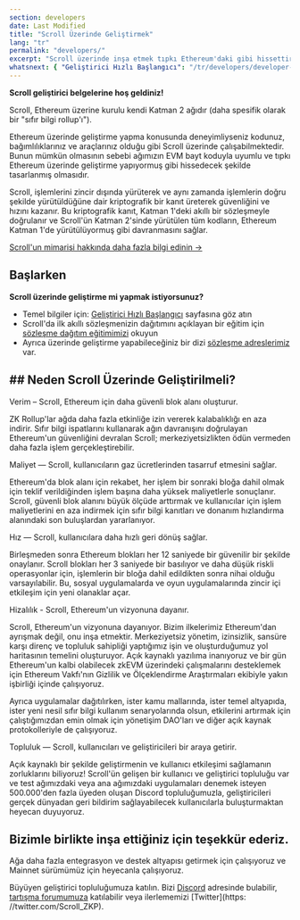 ```yaml
---
section: developers
date: Last Modified
title: "Scroll Üzerinde Geliştirmek"
lang: "tr"
permalink: "developers/"
excerpt: "Scroll üzerinde inşa etmek tıpkı Ethereum'daki gibi hissettirir, en sevdiğiniz araçları ve sözleşmeleri yanınızda getirebilirsiniz."
whatsnext: { "Geliştirici Hızlı Başlangıcı": "/tr/developers/developer-quickstart" }
---
```



**Scroll geliştirici belgelerine hoş geldiniz!**

Scroll, Ethereum üzerine kurulu kendi Katman 2 ağıdır (daha spesifik olarak bir "sıfır bilgi rollup'ı").

Ethereum üzerinde geliştirme yapma konusunda deneyimliyseniz kodunuz, bağımlılıklarınız ve araçlarınız olduğu gibi Scroll üzerinde çalışabilmektedir. Bunun mümkün olmasının sebebi ağımızın EVM bayt koduyla uyumlu ve tıpkı Ethereum üzerinde geliştirme yapıyormuş gibi hissedecek şekilde tasarlanmış olmasıdır.

<Aside type="tip" title="New to zero knowledge rollups?">
Scroll, işlemlerini zincir dışında yürüterek ve aynı zamanda işlemlerin doğru şekilde yürütüldüğüne dair kriptografik bir kanıt üreterek güvenliğini ve hızını kazanır. Bu kriptografik kanıt, Katman 1'deki akıllı bir sözleşmeyle doğrulanır ve Scroll'ün Katman 2'sinde yürütülen tüm kodların, Ethereum Katman 1'de yürütülüyormuş gibi davranmasını sağlar.

[Scroll'un mimarisi hakkında daha fazla bilgi edinin →](/tr/technology)

</Aside>

## Başlarken

**Scroll üzerinde geliştirme mi yapmak istiyorsunuz?**

- Temel bilgiler için: [Geliştirici Hızlı Başlangıcı](/tr/developers/developer-quickstart) sayfasına göz atın
- Scroll'da ilk akıllı sözleşmenizin dağıtımını açıklayan bir eğitim için [sözleşme dağıtım eğitimimizi](/tr/developers/guides/contract-deployment-tutorial) okuyun
- Ayrıca üzerinde geliştirme yapabileceğiniz bir dizi [sözleşme adreslerimiz](/tr/developers/scroll-contracts) var.

## ## Neden Scroll Üzerinde Geliştirilmeli?

<ToggleElement anchor="throughput">
  <div slot="title">Verim – Scroll, Ethereum için daha güvenli blok alanı oluşturur.</div>
  <p>
    ZK Rollup'lar ağda daha fazla etkinliğe izin vererek kalabalıklığı en aza indirir. Sıfır bilgi ispatlarını kullanarak ağın davranışını doğrulayan Ethereum'un güvenliğini devralan Scroll; merkeziyetsizlikten ödün vermeden daha fazla işlem gerçekleştirebilir.
  </p>
</ToggleElement>

<ToggleElement anchor="cost">
  <div slot="title">Maliyet — Scroll, kullanıcıların gaz ücretlerinden tasarruf etmesini sağlar.</div>
  <p>
    Ethereum'da blok alanı için rekabet, her işlem bir sonraki bloğa dahil olmak için teklif verildiğinden işlem başına daha yüksek maliyetlerle sonuçlanır. Scroll, güvenli blok alanını büyük ölçüde arttırmak ve kullanıcılar için işlem maliyetlerini en aza indirmek için sıfır bilgi kanıtları ve donanım hızlandırma alanındaki son buluşlardan yararlanıyor.
  </p>
</ToggleElement>
<ToggleElement anchor="speed">
  <div slot="title">Hız — Scroll, kullanıcılara daha hızlı geri dönüş sağlar.</div>
  <p>
    Birleşmeden sonra Ethereum blokları her 12 saniyede bir güvenilir bir şekilde onaylanır. Scroll blokları her 3 saniyede bir basılıyor ve daha düşük riskli operasyonlar için, işlemlerin bir bloğa dahil edildikten sonra nihai olduğu varsayılabilir. Bu, sosyal uygulamalarda ve oyun uygulamalarında zincir içi etkileşim için yeni olanaklar açar.
  </p>
</ToggleElement>
<ToggleElement anchor="alignment">
  <div slot="title">Hizalılık - Scroll, Ethereum'un vizyonuna dayanır.</div>
  <p>
    Scroll, Ethereum'un vizyonuna dayanıyor. Bizim ilkelerimiz Ethereum'dan ayrışmak değil, onu inşa etmektir. Merkeziyetsiz yönetim, izinsizlik, sansüre karşı direnç ve topluluk sahipliği yaptığımız işin ve oluşturduğumuz yol haritasının temelini oluşturuyor. Açık kaynaklı yazılıma inanıyoruz ve bir gün Ethereum'un kalbi olabilecek zkEVM üzerindeki çalışmalarını desteklemek için Ethereum Vakfı'nın Gizlilik ve Ölçeklendirme Araştırmaları ekibiyle yakın işbirliği içinde çalışıyoruz.
  </p>
  <p>
    Ayrıca uygulamalar dağıtılırken, ister kamu mallarında, ister temel altyapıda, ister yeni nesil sıfır bilgi kullanım senaryolarında olsun, etkilerini artırmak için çalıştığımızdan emin olmak için yönetişim DAO'ları ve diğer açık kaynak protokolleriyle de çalışıyoruz.
  </p>
</ToggleElement>
<ToggleElement anchor="community">
  <div slot="title">Topluluk — Scroll, kullanıcıları ve geliştiricileri bir araya getirir.</div>
  <p>
    Açık kaynaklı bir şekilde geliştirmenin ve kullanıcı etkileşimi sağlamanın zorluklarını biliyoruz! Scroll'ün gelişen bir kullanıcı ve geliştirici topluluğu var ve test ağımızdaki veya ana ağımızdaki uygulamaları denemek isteyen 500.000'den fazla üyeden oluşan Discord topluluğumuzla, geliştiricileri gerçek dünyadan geri bildirim sağlayabilecek kullanıcılarla buluşturmaktan heyecan duyuyoruz.
  </p>
</ToggleElement>

## Bizimle birlikte inşa ettiğiniz için teşekkür ederiz.

Ağa daha fazla entegrasyon ve destek altyapısı getirmek için çalışıyoruz ve Mainnet sürümümüz için heyecanla çalışıyoruz.

Büyüyen geliştirici topluluğumuza katılın. Bizi [Discord](https://discord.gg/scroll) adresinde bulabilir, [tartışma forumumuza](https://community.scroll.io/) katılabilir veya ilerlememizi [Twitter](https: //twitter.com/Scroll_ZKP).
